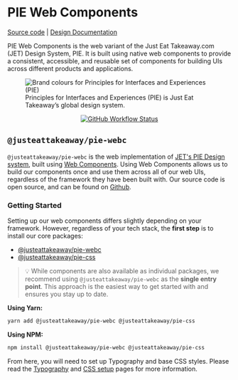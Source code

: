 
<Meta title="Introduction/Getting started" />

# PIE Web Components
[Source code](https://github.com/justeattakeaway/pie) | [Design Documentation](https://pie.design/)

PIE Web Components is the web variant of the Just Eat Takeaway.com (JET) Design System, PIE. It is built using native web components to provide a consistent, accessible, and reusable set of components for building UIs across different products and applications.

<figure>
    <img src="./static/images/brand-colours.svg" alt="Brand colours for Principles for Interfaces and Experiences (PIE)"/>
    <figcaption>
        Principles for Interfaces and Experiences (PIE) is Just Eat Takeaway’s global design system.
    </figcaption>
</figure>

<p align="center">
    <a href="https://www.npmjs.com/@justeattakeaway/pie-webc">
        <img alt="GitHub Workflow Status" src="https://img.shields.io/npm/v/@justeattakeaway/pie-webc.svg" />
    </a>
</p>

## `@justeattakeaway/pie-webc`

`@justeattakeaway/pie-webc` is the web implementation of [JET's PIE Design system](https://pie.design/), built using [Web Components](https://developer.mozilla.org/en-US/docs/Web/API/Web_components). Using Web Components allows us to build our components once and use them across all of our web UIs, regardless of the framework they have been built with. Our source code is open source, and can be found on [Github](https://github.com/justeattakeaway/pie).

### Getting Started

Setting up our web components differs slightly depending on your framework. However, regardless of your tech stack, the **first step** is to install our core packages:

- [@justeattakeaway/pie-webc](https://www.npmjs.com/package/@justeattakeaway/pie-webc)
- [@justeattakeaway/pie-css](https://www.npmjs.com/package/@justeattakeaway/pie-css)

> 💡 While components are also available as individual packages, we recommend using `@justeattakeaway/pie-webc` as the **single entry point**. This approach is the easiest way to get started with and ensures you stay up to date.

**Using Yarn:**

```bash
yarn add @justeattakeaway/pie-webc @justeattakeaway/pie-css
```

**Using NPM:**

```bash
npm install @justeattakeaway/pie-webc @justeattakeaway/pie-css
```

From here, you will need to set up Typography and base CSS styles. Please read the [Typography](?path=/docs/introduction-typography--docs) and [CSS setup](?path=/docs/introduction-css-setup--docs) pages for more information.
